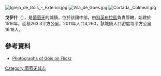 [[Image:Igreja_de_Góis_-_Exterior.jpg|right]]
[[Image:Vila_de_Goes.jpg|thumb]]
[[Image:Cortada,_Colmeal.jpg|thumb]] 

{{Coord|40|9|17|N|8|6|38|W|display=title}}

'''戈伊什'''（{{lang-pt|Góis}}），是[[葡萄牙|葡萄牙]]的城鎮，位於該國中部，由[[科英布拉區|科英布拉區]]負責管轄，始建於1516年，面積263.3平方公里，2011年人口4,260，該城鎮人口密度每平方公里16.18人。

==參考資料==
* [http://www.flickr.com/photos/vitor107/sets/1420858/ Photographs of Góis on Flickr] {{Wayback|url=http://www.flickr.com/photos/vitor107/sets/1420858/ |date=20190417170114 }}

{{Portugal-geo-stub}}
[[Category:葡萄牙城市|Category:葡萄牙城市]]